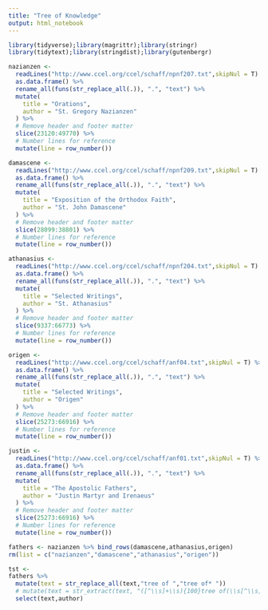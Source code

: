```yaml
---
title: "Tree of Knowledge"
output: html_notebook
---
```


```r
library(tidyverse);library(magrittr);library(stringr)
library(tidytext);library(stringdist);library(gutenbergr)
```

```r
nazianzen <- 
  readLines("http://www.ccel.org/ccel/schaff/npnf207.txt",skipNul = T) %>% 
  as.data.frame() %>%
  rename_all(funs(str_replace_all(.)), ".", "text") %>%
  mutate(
    title = "Orations",
    author = "St. Gregory Nazianzen"
  ) %>%
  # Remove header and footer matter
  slice(23120:49770) %>%
  # Number lines for reference
  mutate(line = row_number()) 
```

```r
damascene <- 
  readLines("http://www.ccel.org/ccel/schaff/npnf209.txt",skipNul = T) %>% 
  as.data.frame() %>%
  rename_all(funs(str_replace_all(.)), ".", "text") %>%
  mutate(
    title = "Exposition of the Orthodox Faith",
    author = "St. John Damascene"
  ) %>%
  # Remove header and footer matter
  slice(28099:38801) %>%
  # Number lines for reference
  mutate(line = row_number())
```

```r
athanasius <- 
  readLines("http://www.ccel.org/ccel/schaff/npnf204.txt",skipNul = T) %>% 
  as.data.frame() %>%
  rename_all(funs(str_replace_all(.)), ".", "text") %>%
  mutate(
    title = "Selected Writings",
    author = "St. Athanasius"
  ) %>%
  # Remove header and footer matter
  slice(9337:66773) %>%
  # Number lines for reference
  mutate(line = row_number())
```

```r
origen <- 
  readLines("http://www.ccel.org/ccel/schaff/anf04.txt",skipNul = T) %>% 
  as.data.frame() %>%
  rename_all(funs(str_replace_all(.)), ".", "text") %>%
  mutate(
    title = "Selected Writings",
    author = "Origen"
  ) %>%
  # Remove header and footer matter
  slice(25273:66916) %>%
  # Number lines for reference
  mutate(line = row_number())
```

```r
justin <- 
  readLines("http://www.ccel.org/ccel/schaff/anf01.txt",skipNul = T) %>% 
  as.data.frame() %>%
  rename_all(funs(str_replace_all(.)), ".", "text") %>%
  mutate(
    title = "The Apostolic Fathers",
    author = "Justin Martyr and Irenaeus"
  ) %>%
  # Remove header and footer matter
  slice(25273:66916) %>%
  # Number lines for reference
  mutate(line = row_number())
```


```r
fathers <- nazianzen %>% bind_rows(damascene,athanasius,origen)
rm(list = c("nazianzen","damascene","athanasius","origen"))
```

```r
tst <-
fathers %>%
  mutate(text = str_replace_all(text,"tree of ","tree of* "))
  # mutate(text = str_extract(text, "([^\\s]+\\s){100}tree of(\\s[^\\s]+){100}")) %>%
  select(text,author)
```

